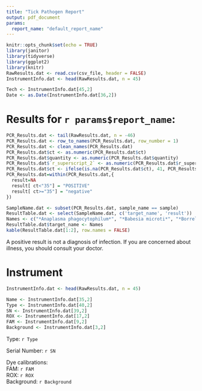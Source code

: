 ```yaml
---
title: "Tick Pathogen Report"
output: pdf_document
params:
  report_name: "default_report_name"
---
```


```r

knitr::opts_chunk$set(echo = TRUE)
library(janitor)
library(tidyverse)
library(ggplot2)
library(knitr)
RawResults.dat <- read.csv(csv_file, header = FALSE)
InstrumentInfo.dat <- head(RawResults.dat, n = 45)

Tech <- InstrumentInfo.dat[45,2]
Date <- as.Date(InstrumentInfo.dat[36,2])

```


# Results for `r params$report_name`:

```r

PCR_Results.dat <- tail(RawResults.dat, n = -46)
PCR_Results.dat <- row_to_names(PCR_Results.dat, row_number = 1)
PCR_Results.dat <- clean_names(PCR_Results.dat)
PCR_Results.dat$ct <- as.numeric(PCR_Results.dat$ct)
PCR_Results.dat$quantity <- as.numeric(PCR_Results.dat$quantity)
PCR_Results.dat$`r_superscript_2` <- as.numeric(PCR_Results.dat$r_superscript_2)
PCR_Results.dat$ct <- ifelse(is.na(PCR_Results.dat$ct), 41, PCR_Results.dat$ct)
PCR_Results.dat=within(PCR_Results.dat,{
  result=NA
  result[ ct<"35"] = "POSITIVE"
  result[ ct>="35"] = "negative"
})

SampleName.dat <- subset(PCR_Results.dat, sample_name == sample)
ResultTable.dat <- select(SampleName.dat, c('target_name', 'result'))
Names <- c("*Anaplasma phagocytophilum*", "*Babesia microti*", "*Borrelia burgdorferi*", "*Borrelia mayonii*", "*Borrelia miyamotoi*", "*Ehrlichia muris eauclarensis*", "Powassan virus", "Extraction Control")
ResultTable.dat$target_name <- Names
kable(ResultTable.dat[1:2], row.names = FALSE)

```

A positive result is not a diagnosis of infection. If you are concerned about illness, you should consult your doctor. 

# Instrument

```r
InstrumentInfo.dat <- head(RawResults.dat, n = 45)

Name <- InstrumentInfo.dat[35,2]
Type <- InstrumentInfo.dat[40,2]
SN <- InstrumentInfo.dat[39,2]
ROX <- InstrumentInfo.dat[17,2]
FAM <- InstrumentInfo.dat[9,2]
Background <- InstrumentInfo.dat[3,2]

```

Type: `r Type` 

Serial Number: `r SN`

Dye calibrations:  
FAM: `r FAM`  
ROX: `r ROX`  
Background: `r Background`
